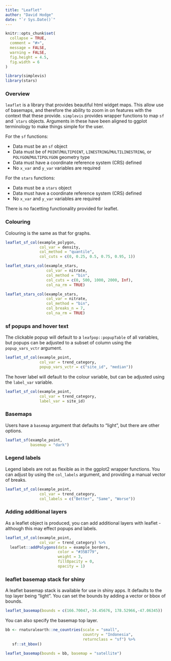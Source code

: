 ```yaml
---
title: "Leaflet"
author: "David Hodge"
date: "`r Sys.Date()`"
---
```


```r
knitr::opts_chunk$set(
  collapse = TRUE,
  comment = "#>",
  message = FALSE,
  warning = FALSE,
  fig.height = 4.5, 
  fig.width = 6
)
```

```r
library(simplevis)
library(stars)
```

### Overview

`leaflet` is a library that provides beautiful html widget maps. This allow use of basemaps, and therefore the ability to zoom in on features with the context that these provide. `simplevis` provides wrapper functions to map `sf` and ``stars` objects. Arguments in these have been aligned to ggplot terminology to make things simple for the user.

For the `sf` functions:

* Data must be an `sf` object 
* Data must be of `POINT`/`MULTIPOINT`, `LINESTRING`/`MULTILINESTRING`, or `POLYGON`/`MULTIPOLYGON` geometry type
* Data must have a coordinate reference system (CRS) defined
* No `x_var` and `y_var` variables are required

For the `stars` functions:

* Data must be a `stars` object 
* Data must have a coordinate reference system (CRS) defined
* No `x_var` and `y_var` variables are required

There is no facetting functionality provided for leaflet.

### Colouring 

Colouring is the same as that for graphs.

```r
leaflet_sf_col(example_polygon, 
               col_var = density, 
               col_method = "quantile", 
               col_cuts = c(0, 0.25, 0.5, 0.75, 0.95, 1))
```


```r
leaflet_stars_col(example_stars,
                  col_var = nitrate,
                  col_method = "bin",
                  col_cuts = c(0, 500, 1000, 2000, Inf),
                  col_na_rm = TRUE)
```


```r
leaflet_stars_col(example_stars,
                  col_var = nitrate,
                  col_method = "bin",
                  col_breaks_n = 7,
                  col_na_rm = TRUE)
```

### sf popups and hover text

The clickable popup will default to a `leafpop::popupTable` of all variables, but popups can be adjusted to a subset of column using the `popup_vars_vctr` argument.

```r
leaflet_sf_col(example_point, 
               col_var = trend_category, 
               popup_vars_vctr = c("site_id", "median"))
```

The hover label will default to the colour variable, but can be adjusted using the `label_var` variable. 

```r
leaflet_sf_col(example_point, 
               col_var = trend_category, 
               label_var = site_id)
```

### Basemaps

Users have a `basemap` argument that defaults to "light", but there are other options.

```r
leaflet_sf(example_point, 
           basemap = "dark")
```

### Legend labels

Legend labels are not as flexible as in the ggplot2 wrapper functions. You can adjust by using the `col_labels` argument, and providing a manual vector of breaks. 

```r
leaflet_sf_col(example_point, 
               col_var = trend_category, 
               col_labels = c("Better", "Same", "Worse"))
```

### Adding additional layers

As a leaflet object is produced, you can add additional layers with leaflet - although this may effect popups and labels.

```r
leaflet_sf_col(example_point, 
               col_var = trend_category) %>% 
  leaflet::addPolygons(data = example_borders, 
                       color = "#35B779", 
                       weight = 3, 
                       fillOpacity = 0, 
                       opacity = 1)
```

### leaflet basemap stack for shiny

A leaflet basemap stack is available for use in shiny apps. It defaults to the top layer being "light". You can set the bounds by adding a vector or bbox of bounds.

```r
leaflet_basemap(bounds = c(166.70047,-34.45676, 178.52966,-47.06345))
```

You can also specify the basemap top layer.

```r
bb <- rnaturalearth::ne_countries(scale = "small", 
                                  country = "Indonesia", 
                                  returnclass = "sf") %>% 
   sf::st_bbox() 
 
leaflet_basemap(bounds = bb, basemap = "satellite") 
```

